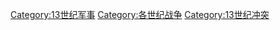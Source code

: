 [[Category:13世纪军事|Category:13世纪军事]]
[[Category:各世纪战争|Category:各世纪战争]]
[[Category:13世纪冲突|Category:13世纪冲突]]
